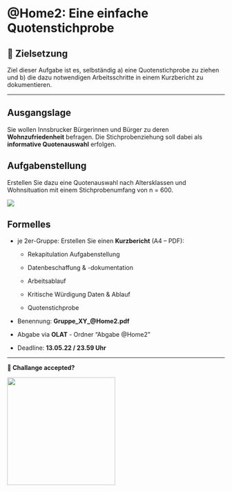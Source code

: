 # \@Home2: Eine einfache Quotenstichprobe

## 📢 Zielsetzung {.unnumbered}

Ziel dieser Aufgabe ist es, selbständig a) eine Quotenstichprobe zu ziehen und b) die dazu notwendigen Arbeitsschritte in einem Kurzbericht zu dokumentieren.

------------------------------------------------------------------------

## Ausgangslage

Sie wollen Innsbrucker Bürgerinnen und Bürger zu deren **Wohnzufriedenheit** befragen. Die Stichprobenziehung soll dabei als **informative Quotenauswahl** erfolgen.

## Aufgabenstellung

Erstellen Sie dazu eine Quotenauswahl nach Altersklassen und Wohnsituation mit einem Stichprobenumfang von n = 600.

![](images/athome2_quote.png)

## Formelles

-   je 2er-Gruppe: Erstellen Sie einen **Kurzbericht** (A4 -- PDF):

    -   Rekapitulation Aufgabenstellung

    -   Datenbeschaffung & -dokumentation

    -   Arbeitsablauf

    -   Kritische Würdigung Daten & Ablauf

    -   Quotenstichprobe

-   Benennung: **Gruppe_XY\_\@Home2.pdf**

-   Abgabe via **OLAT** - Ordner "Abgabe \@Home2"

-   Deadline: **13.05.22 / 23.59 Uhr**

------------------------------------------------------------------------

**🤔 Challange accepted?**

![](images/yes.jpg){.videoframe width="250"}
